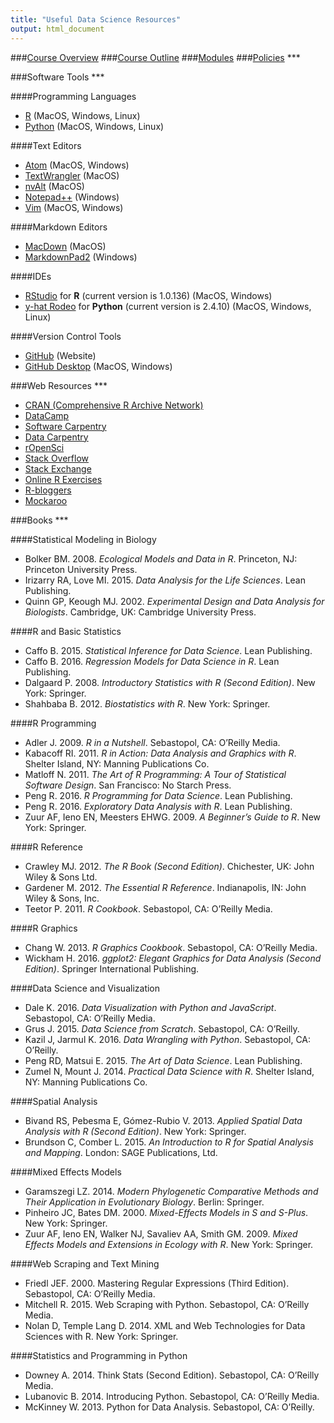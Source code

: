 ```yaml
---
title: "Useful Data Science Resources"
output: html_document
---
```


###[Course Overview](https://fuzzyatelin.github.io/bioanth-stats/overview.html)
###[Course Outline](https://fuzzyatelin.github.io/bioanth-stats/outline.html)
###[Modules](https://fuzzyatelin.github.io/bioanth-stats/modules.html)
###[Policies](https://fuzzyatelin.github.io/bioanth-stats/policies.html)
***

###Software Tools
***

####Programming Languages
<ul>
<li>[R](https://cran.r-project.org) (MacOS, Windows, Linux)</li>
<li>[Python](http://www.python.org) (MacOS, Windows, Linux)</li>
</ul>

####Text Editors
<ul>
<li>[Atom](https://atom.io) (MacOS, Windows)</li>
<li>[TextWrangler](http://www.barebones.com/products/textwrangler/download.html) (MacOS)</li>
<li>[nvAlt](http://brettterpstra.com/projects/nvalt/) (MacOS)</li>
<li>[Notepad++](https://notepad-plus-plus.org/) (Windows)</li>
<li>[Vim](https://vim.sourceforge.io) (MacOS, Windows)</li>
</ul>

####Markdown Editors
<ul>
<li>[MacDown](http://macdown.uranusjr.com/) (MacOS)</li>
<li>[MarkdownPad2](http://markdownpad.com/) (Windows)</li>
</ul>

####IDEs
<ul>
<li>[RStudio](https://www.rstudio.com/) for **R** (current version is 1.0.136) (MacOS, Windows)</li>
<li>[y-hat Rodeo](https://www.yhat.com/products/rodeo) for **Python** (current version is 2.4.10) (MacOS, Windows, Linux)</li>
</ul>

####Version Control Tools
<ul>
<li>[GitHub](https://github.com/) (Website)</li>
<li>[GitHub Desktop](https://desktop.github.com/) (MacOS, Windows)</li>
</ul>

###Web Resources
***
<ul>
<li>[CRAN (Comprehensive R Archive Network)](https://cran.r-project.org/)</li>
<li>[DataCamp](https://www.datacamp.com/)</li>
<li>[Software Carpentry](http://software-carpentry.org/)</li>
<li>[Data Carpentry](http://www.datacarpentry.org/)</li>
<li>[rOpenSci](https://ropensci.org/)</li>
<li>[Stack Overflow](http://stackoverflow.com/)</li>
<li>[Stack Exchange](http://stackexchange.com)</li>
<li>[Online R Exercises](http://r-exercises.com/start-here-to-learn-r/)</li>
<li>[R-bloggers](https://www.r-bloggers.com/)</li>
<li>[Mockaroo](https://mockaroo.com/)</li>
</ul>

###Books
***

####Statistical Modeling in Biology
<ul>
<li>Bolker BM. 2008. *Ecological Models and Data in R*. Princeton, NJ: Princeton University Press.</li>
<li>Irizarry RA, Love MI. 2015. *Data Analysis for the Life Sciences*. Lean Publishing.</li>
<li>Quinn GP, Keough MJ. 2002. *Experimental Design and Data Analysis for Biologists*. Cambridge, UK: Cambridge University Press.</li>
</ul>

####R and Basic Statistics
<ul>
<li>Caffo B. 2015. *Statistical Inference for Data Science*. Lean Publishing.</li>
<li>Caffo B. 2016. *Regression Models for Data Science in R*. Lean Publishing.</li>
<li>Dalgaard P. 2008. *Introductory Statistics with R (Second Edition)*. New York: Springer.</li>
<li>Shahbaba B. 2012. *Biostatistics with R*. New York: Springer.</li>
</ul>

####R Programming
<ul>
<li>Adler J. 2009. *R in a Nutshell*. Sebastopol, CA: O’Reilly Media.</li>
<li>Kabacoff RI. 2011. *R in Action: Data Analysis and Graphics with R*. Shelter Island, NY: Manning Publications Co.</li>
<li>Matloff N. 2011. *The Art of R Programming: A Tour of Statistical Software Design*. San Francisco: No Starch Press.</li>
<li>Peng R. 2016. *R Programming for Data Science*. Lean Publishing.</li>
<li>Peng R. 2016. *Exploratory Data Analysis with R*. Lean Publishing.</li>
<li>Zuur AF, Ieno EN, Meesters EHWG. 2009. *A Beginner’s Guide to R*. New York: Springer.</li>
</ul>

####R Reference
<ul>
<li>Crawley MJ. 2012. *The R Book (Second Edition)*. Chichester, UK: John Wiley & Sons Ltd.</li>
<li>Gardener M. 2012. *The Essential R Reference*. Indianapolis, IN: John Wiley & Sons, Inc.</li>
<li>Teetor P. 2011. *R Cookbook*. Sebastopol, CA: O’Reilly Media.</li>
</ul>

####R Graphics
<ul>
<li>Chang W. 2013. *R Graphics Cookbook*. Sebastopol, CA: O’Reilly Media.</li>
<li>Wickham H. 2016. *ggplot2: Elegant Graphics for Data Analysis (Second Edition)*. Springer International Publishing.</li>
</ul>

####Data Science and Visualization
<ul>
<li>Dale K. 2016. *Data Visualization with Python and JavaScript*. Sebastopol, CA: O’Reilly Media.</li>
<li>Grus J. 2015. *Data Science from Scratch*. Sebastopol, CA: O’Reilly.</li>
<li>Kazil J, Jarmul K. 2016. *Data Wrangling with Python*. Sebastopol, CA: O’Reilly.</li>
<li>Peng RD, Matsui E. 2015. *The Art of Data Science*. Lean Publishing.</li>
<li>Zumel N, Mount J. 2014. *Practical Data Science with R*. Shelter Island, NY: Manning Publications Co.</li>
</ul>

####Spatial Analysis
<ul>
<li>Bivand RS, Pebesma E, Gómez-Rubio V. 2013. *Applied Spatial Data Analysis with R (Second Edition)*. New York: Springer.</li>
<li>Brundson C, Comber L. 2015. *An Introduction to R for Spatial Analysis and Mapping*. London: SAGE Publications, Ltd.</li>
</ul>

####Mixed Effects Models
<ul>
<li>Garamszegi LZ. 2014. *Modern Phylogenetic Comparative Methods and Their Application in Evolutionary Biology*. Berlin: Springer.</li>
<li>Pinheiro JC, Bates DM. 2000. *Mixed-Effects Models in S and S-Plus*. New York: Springer.</li> 
<li>Zuur AF, Ieno EN, Walker NJ, Savaliev AA, Smith GM. 2009. *Mixed Effects Models and Extensions in Ecology with R*. New York: Springer.</li>
</ul>

####Web Scraping and Text Mining
<ul>
<li>Friedl JEF. 2000. Mastering Regular Expressions (Third Edition). Sebastopol, CA: O’Reilly Media.</li>
<li>Mitchell R. 2015. Web Scraping with Python. Sebastopol, CA: O’Reilly Media.</li>
<li>Nolan D, Temple Lang D. 2014. XML and Web Technologies for Data Sciences with R. New York: Springer.</li>
</ul>

####Statistics and Programming in Python
<ul>
<li>Downey A. 2014. Think Stats (Second Edition). Sebastopol, CA: O’Reilly Media.</li>
<li>Lubanovic B. 2014. Introducing Python. Sebastopol, CA: O’Reilly Media.</li>
<li>McKinney W. 2013. Python for Data Analysis. Sebastopol, CA: O’Reilly.</li>
</ul><br><br>